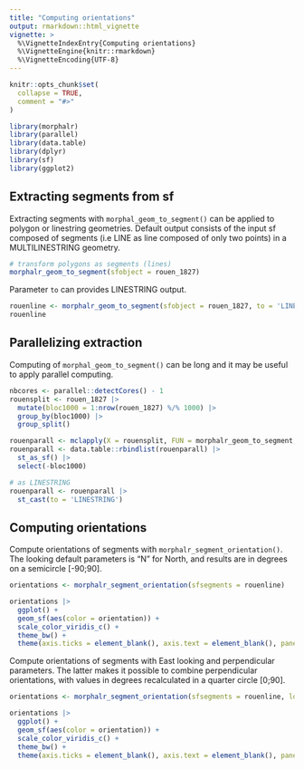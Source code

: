 ```yaml
---
title: "Computing orientations"
output: rmarkdown::html_vignette
vignette: >
  %\VignetteIndexEntry{Computing orientations}
  %\VignetteEngine{knitr::rmarkdown}
  %\VignetteEncoding{UTF-8}
---
```


```r
knitr::opts_chunk$set(
  collapse = TRUE,
  comment = "#>"
)
```

```r
library(morphalr)
library(parallel)
library(data.table)
library(dplyr)
library(sf)
library(ggplot2)
```

## Extracting segments from sf
Extracting segments with `morphal_geom_to_segment()` can be applied to polygon or linestring geometries. Default output consists of the input sf composed of segments (i.e LINE as line composed of only two points) in a MULTILINESTRING geometry.
```r
# transform polygons as segments (lines)
morphalr_geom_to_segment(sfobject = rouen_1827)
```

Parameter `to` can provides LINESTRING output.
```r
rouenline <- morphalr_geom_to_segment(sfobject = rouen_1827, to = 'LINESTRING')
rouenline
```


## Parallelizing extraction
Computing of `morphal_geom_to_segment()` can be long and it may be useful to apply parallel computing.
```r
nbcores <- parallel::detectCores() - 1
rouensplit <- rouen_1827 |>
  mutate(bloc1000 = 1:nrow(rouen_1827) %/% 1000) |>
  group_by(bloc1000) |>
  group_split()

rouenparall <- mclapply(X = rouensplit, FUN = morphalr_geom_to_segment, mc.cores = nbcores)
rouenparall <- data.table::rbindlist(rouenparall) |>
  st_as_sf() |>
  select(-bloc1000)

# as LINESTRING
rouenparall <- rouenparall |>
  st_cast(to = 'LINESTRING')
```

## Computing orientations
Compute orientations of segments with `morphalr_segment_orientation()`. The looking default parameters is "N" for North, and results are in degrees on a semicircle [-90;90].
```r
orientations <- morphalr_segment_orientation(sfsegments = rouenline)

orientations |>
  ggplot() +
  geom_sf(aes(color = orientation)) +
  scale_color_viridis_c() +
  theme_bw() +
  theme(axis.ticks = element_blank(), axis.text = element_blank(), panel.grid = element_blank())
```


Compute orientations of segments with East looking and perpendicular parameters. The latter makes it possible to combine perpendicular orientations, with values in degrees recalculated in a quarter circle [0;90].
```r
orientations <- morphalr_segment_orientation(sfsegments = rouenline, looking = 'E', perpendicular = TRUE)

orientations |>
  ggplot() +
  geom_sf(aes(color = orientation)) +
  scale_color_viridis_c() +
  theme_bw() +
  theme(axis.ticks = element_blank(), axis.text = element_blank(), panel.grid = element_blank())
```

